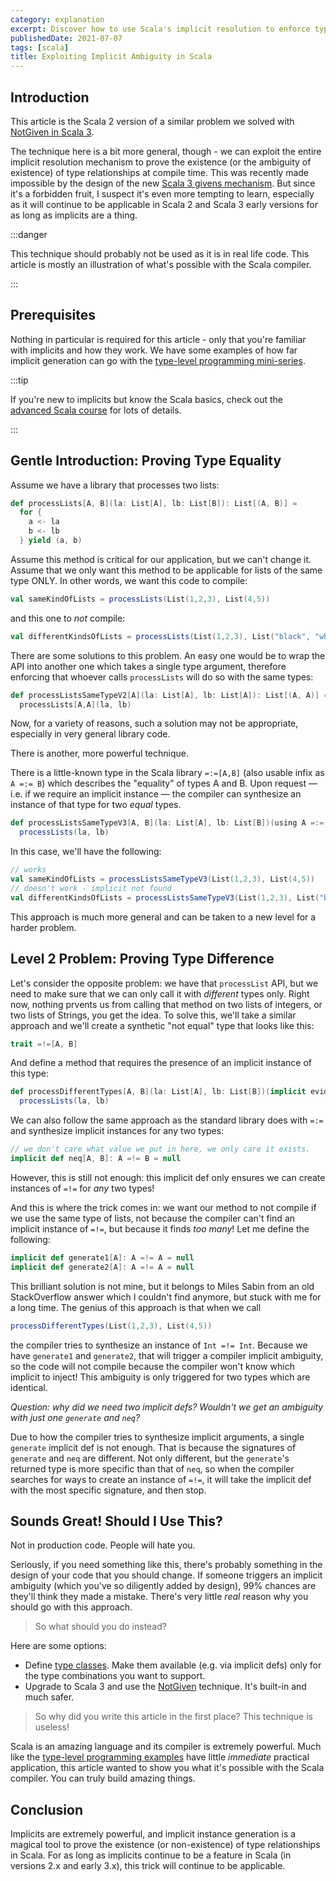 ```yaml
---
category: explanation
excerpt: Discover how to use Scala's implicit resolution to enforce type relationships at compile time
publishedDate: 2021-07-07
tags: [scala]
title: Exploiting Implicit Ambiguity in Scala
---
```


## Introduction

This article is the Scala 2 version of a similar problem we solved with [NotGiven in Scala 3](/articles/scala-3-anti-givens).

The technique here is a bit more general, though - we can exploit the entire implicit resolution mechanism to prove the existence (or the ambiguity of existence) of type relationships at compile time. This was recently made impossible by the design of the new [Scala 3 givens mechanism](/articles/scala-3-givens-vs-implicits). But since it's a forbidden fruit, I suspect it's even more tempting to learn, especially as it will continue to be applicable in Scala 2 and Scala 3 early versions for as long as implicits are a thing.

:::danger

This technique should probably not be used as it is in real life code. This article is mostly an illustration of what's possible with the Scala compiler.

:::

## Prerequisites

Nothing in particular is required for this article - only that you're familiar with implicits and how they work. We have some examples of how far implicit generation can go with the [type-level programming mini-series](/articles/type-level-programming-in-scala-part-1-numbers-and-comparisons).

:::tip

If you're new to implicits but know the Scala basics, check out the [advanced Scala course](/courses/advanced-scala) for lots of details.

:::

## Gentle Introduction: Proving Type Equality

Assume we have a library that processes two lists:

```scala
def processLists[A, B](la: List[A], lb: List[B]): List[(A, B)] =
  for {
    a <- la
    b <- lb
  } yield (a, b)
```

Assume this method is critical for our application, but we can't change it. Assume that we only want this method to be applicable for lists of the same type ONLY. In other words, we want this code to compile:

```scala
val sameKindOfLists = processLists(List(1,2,3), List(4,5))
```

and this one to _not_ compile:

```scala
val differentKindsOfLists = processLists(List(1,2,3), List("black", "white"))
```

There are some solutions to this problem. An easy one would be to wrap the API into another one which takes a single type argument, therefore enforcing that whoever calls `processLists` will do so with the same types:

```scala
def processListsSameTypeV2[A](la: List[A], lb: List[A]): List[(A, A)] =
  processLists[A,A](la, lb)
```

Now, for a variety of reasons, such a solution may not be appropriate, especially in very general library code.

There is another, more powerful technique.

There is a little-known type in the Scala library `=:=[A,B]` (also usable infix as `A =:= B`) which describes the "equality" of types A and B. Upon request &mdash; i.e. if we require an implicit instance &mdash; the compiler can synthesize an instance of that type for two _equal_ types.

```scala
def processListsSameTypeV3[A, B](la: List[A], lb: List[B])(using A =:= B): List[(A, B)] =
  processLists(la, lb)
```

In this case, we'll have the following:

```scala
// works
val sameKindOfLists = processListsSameTypeV3(List(1,2,3), List(4,5))
// doesn't work - implicit not found
val differentKindsOfLists = processListsSameTypeV3(List(1,2,3), List("black", "white"))
```

This approach is much more general and can be taken to a new level for a harder problem.

## Level 2 Problem: Proving Type Difference

Let's consider the opposite problem: we have that `processList` API, but we need to make sure that we can only call it with _different_ types only. Right now, nothing prvents us from calling that method on two lists of integers, or two lists of Strings, you get the idea. To solve this, we'll take a similar approach and we'll create a synthetic "not equal" type that looks like this:

```scala
trait =!=[A, B]
```

And define a method that requires the presence of an implicit instance of this type:

```scala
def processDifferentTypes[A, B](la: List[A], lb: List[B])(implicit evidence: A =!= B): List[(A, B)] =
  processLists(la, lb)
```

We can also follow the same approach as the standard library does with `=:=` and synthesize implicit instances for any two types:

```scala
// we don't care what value we put in here, we only care it exists.
implicit def neq[A, B]: A =!= B = null
```

However, this is still not enough: this implicit def only ensures we can create instances of `=!=` for _any_ two types!

And this is where the trick comes in: we want our method to not compile if we use the same type of lists, not because the compiler can't find an implicit instance of `=!=`, but because it finds _too many_! Let me define the following:

```scala
implicit def generate1[A]: A =!= A = null
implicit def generate2[A]: A =!= A = null
```

This brilliant solution is not mine, but it belongs to Miles Sabin from an old StackOverflow answer which I couldn't find anymore, but stuck with me for a long time. The genius of this approach is that when we call

```scala
processDifferentTypes(List(1,2,3), List(4,5))
```

the compiler tries to synthesize an instance of `Int =!= Int`. Because we have `generate1` and `generate2`, that will trigger a compiler implicit ambiguity, so the code will not compile because the compiler won't know which implicit to inject! This ambiguity is only triggered for two types which are identical.

_Question: why did we need two implicit defs? Wouldn't we get an ambiguity with just one `generate` and `neq`?_

Due to how the compiler tries to synthesize implicit arguments, a single `generate` implicit def is not enough. That is because the signatures of `generate` and `neq` are different. Not only different, but the `generate`'s returned type is more specific than that of `neq`, so when the compiler searches for ways to create an instance of `=!=`, it will take the implicit def with the most specific signature, and then stop.

## Sounds Great! Should I Use This?

Not in production code. People will hate you.

Seriously, if you need something like this, there's probably something in the design of your code that you should change. If someone triggers an implicit ambiguity (which you've so diligently added by design), 99% chances are they'll think they made a mistake. There's very little _real_ reason why you should go with this approach.

> So what should you do instead?

Here are some options:

- Define [type classes](/articles/why-are-scala-type-classes-useful). Make them available (e.g. via implicit defs) only for the type combinations you want to support.
- Upgrade to Scala 3 and use the [NotGiven](/articles/scala-3-anti-givens) technique. It's built-in and much safer.

> So why did you write this article in the first place? This technique is useless!

Scala is an amazing language and its compiler is extremely powerful. Much like the [type-level programming examples](/articles/type-level-programming-in-scala-part-1-numbers-and-comparisons) have little _immediate_ practical application, this article wanted to show you what it's possible with the Scala compiler. You can truly build amazing things.

## Conclusion

Implicits are extremely powerful, and implicit instance generation is a magical tool to prove the existence (or non-existence) of type relationships in Scala. For as long as implicits continue to be a feature in Scala (in versions 2.x and early 3.x), this trick will continue to be applicable.
